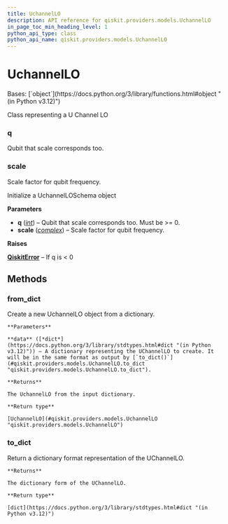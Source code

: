 ```yaml
---
title: UchannelLO
description: API reference for qiskit.providers.models.UchannelLO
in_page_toc_min_heading_level: 1
python_api_type: class
python_api_name: qiskit.providers.models.UchannelLO
---
```


# UchannelLO

<Class id="qiskit.providers.models.UchannelLO" github="https://github.com/qiskit/qiskit/tree/stable/1.0/qiskit/providers/models/backendconfiguration.py" signature="qiskit.providers.models.UchannelLO(q, scale)">
  Bases: [`object`](https://docs.python.org/3/library/functions.html#object "(in Python v3.12)")

  Class representing a U Channel LO

  ### q

  <Attribute id="qiskit.providers.models.UchannelLO.q" name="q">
    Qubit that scale corresponds too.
  </Attribute>

  ### scale

  <Attribute id="qiskit.providers.models.UchannelLO.scale" name="scale">
    Scale factor for qubit frequency.
  </Attribute>

  Initialize a UchannelLOSchema object

  **Parameters**

  *   **q** ([*int*](https://docs.python.org/3/library/functions.html#int "(in Python v3.12)")) – Qubit that scale corresponds too. Must be >= 0.
  *   **scale** ([*complex*](https://docs.python.org/3/library/functions.html#complex "(in Python v3.12)")) – Scale factor for qubit frequency.

  **Raises**

  [**QiskitError**](exceptions#qiskit.exceptions.QiskitError "qiskit.exceptions.QiskitError") – If q is \< 0

  ## Methods

  ### from\_dict

  <Function id="qiskit.providers.models.UchannelLO.from_dict" name="from_dict" signature="classmethod from_dict(data)">
    Create a new UchannelLO object from a dictionary.

    **Parameters**

    **data** ([*dict*](https://docs.python.org/3/library/stdtypes.html#dict "(in Python v3.12)")) – A dictionary representing the UChannelLO to create. It will be in the same format as output by [`to_dict()`](#qiskit.providers.models.UchannelLO.to_dict "qiskit.providers.models.UchannelLO.to_dict").

    **Returns**

    The UchannelLO from the input dictionary.

    **Return type**

    [UchannelLO](#qiskit.providers.models.UchannelLO "qiskit.providers.models.UchannelLO")
  </Function>

  ### to\_dict

  <Function id="qiskit.providers.models.UchannelLO.to_dict" name="to_dict" signature="to_dict()">
    Return a dictionary format representation of the UChannelLO.

    **Returns**

    The dictionary form of the UChannelLO.

    **Return type**

    [dict](https://docs.python.org/3/library/stdtypes.html#dict "(in Python v3.12)")
  </Function>
</Class>

